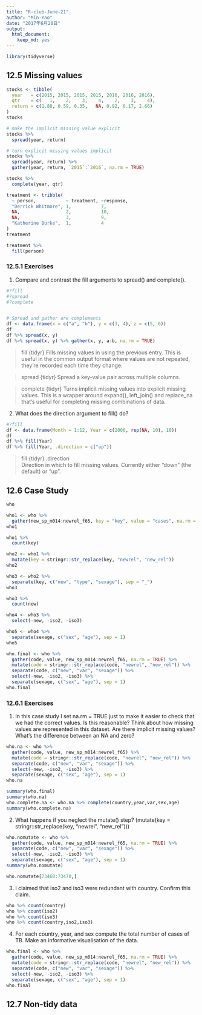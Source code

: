 ```yaml
---
title: "R-club-June-21"
author: "Min-Yao"
date: "2017年6月20日"
output: 
  html_document: 
    keep_md: yes
---
```


```r
library(tidyverse)
```


## 12.5 Missing values

```r
stocks <- tibble(
  year   = c(2015, 2015, 2015, 2015, 2016, 2016, 2016),
  qtr    = c(   1,    2,    3,    4,    2,    3,    4),
  return = c(1.88, 0.59, 0.35,   NA, 0.92, 0.17, 2.66)
)
stocks

# make the implicit missing value explicit
stocks %>% 
  spread(year, return)

# turn explicit missing values implicit
stocks %>% 
  spread(year, return) %>% 
  gather(year, return, `2015`:`2016`, na.rm = TRUE)

stocks %>% 
  complete(year, qtr)

treatment <- tribble(
  ~ person,           ~ treatment, ~response,
  "Derrick Whitmore", 1,           7,
  NA,                 2,           10,
  NA,                 3,           9,
  "Katherine Burke",  1,           4
)
treatment

treatment %>% 
  fill(person)
```


### 12.5.1 Exercises

1. Compare and contrast the fill arguments to spread() and complete().

```r
#?fill
#?spread
#?complete


# Spread and gather are complements
df <- data.frame(x = c("a", "b"), y = c(3, 4), z = c(5, 6))
df
df %>% spread(x, y)
df %>% spread(x, y) %>% gather(x, y, a:b, na.rm = TRUE)

```

> fill {tidyr}
Fills missing values in using the previous entry. This is useful in the common output format where values are not repeated, they're recorded each time they change.

> spread {tidyr}
Spread a key-value pair across multiple columns.

> complete {tidyr}
Turns implicit missing values into explicit missing values. This is a wrapper around expand(), left_join() and replace_na that's useful for completing missing combinations of data.

2. What does the direction argument to fill() do?

```r
#?fill
df <- data.frame(Month = 1:12, Year = c(2000, rep(NA, 10), 10))
df
df %>% fill(Year)
df %>% fill(Year, .direction = c("up"))
```

> fill {tidyr}
.direction	
Direction in which to fill missing values. Currently either "down" (the default) or "up".

## 12.6 Case Study

```r
who

who1 <- who %>% 
  gather(new_sp_m014:newrel_f65, key = "key", value = "cases", na.rm = TRUE)
who1

who1 %>% 
  count(key)

who2 <- who1 %>% 
  mutate(key = stringr::str_replace(key, "newrel", "new_rel"))
who2

who3 <- who2 %>% 
  separate(key, c("new", "type", "sexage"), sep = "_")
who3

who3 %>% 
  count(new)

who4 <- who3 %>% 
  select(-new, -iso2, -iso3)

who5 <- who4 %>% 
  separate(sexage, c("sex", "age"), sep = 1)
who5

who.final <- who %>%
  gather(code, value, new_sp_m014:newrel_f65, na.rm = TRUE) %>% 
  mutate(code = stringr::str_replace(code, "newrel", "new_rel")) %>%
  separate(code, c("new", "var", "sexage")) %>% 
  select(-new, -iso2, -iso3) %>% 
  separate(sexage, c("sex", "age"), sep = 1)
who.final
```


### 12.6.1 Exercises

1. In this case study I set na.rm = TRUE just to make it easier to check that we had the correct values. Is this reasonable? Think about how missing values are represented in this dataset. Are there implicit missing values? What’s the difference between an NA and zero?

```r
who.na <- who %>%
  gather(code, value, new_sp_m014:newrel_f65) %>% 
  mutate(code = stringr::str_replace(code, "newrel", "new_rel")) %>%
  separate(code, c("new", "var", "sexage")) %>% 
  select(-new, -iso2, -iso3) %>% 
  separate(sexage, c("sex", "age"), sep = 1)
who.na

summary(who.final)
summary(who.na)
who.complete.na <- who.na %>% complete(country,year,var,sex,age)
summary(who.complete.na)
```


2. What happens if you neglect the mutate() step? (mutate(key = stringr::str_replace(key, "newrel", "new_rel")))

```r
who.nomutate <- who %>%
  gather(code, value, new_sp_m014:newrel_f65, na.rm = TRUE) %>% 
  separate(code, c("new", "var", "sexage")) %>% 
  select(-new, -iso2, -iso3) %>% 
  separate(sexage, c("sex", "age"), sep = 1)
summary(who.nomutate)

who.nomutate[73460:73470,]

```


3. I claimed that iso2 and iso3 were redundant with country. Confirm this claim.

```r
who %>% count(country)
who %>% count(iso2)
who %>% count(iso3)
who %>% count(country,iso2,iso3)
```


4. For each country, year, and sex compute the total number of cases of TB. Make an informative visualisation of the data.

```r
who.final <- who %>%
  gather(code, value, new_sp_m014:newrel_f65, na.rm = TRUE) %>% 
  mutate(code = stringr::str_replace(code, "newrel", "new_rel")) %>%
  separate(code, c("new", "var", "sexage")) %>% 
  select(-new, -iso2, -iso3) %>% 
  separate(sexage, c("sex", "age"), sep = 1)
who.final


```


## 12.7 Non-tidy data

